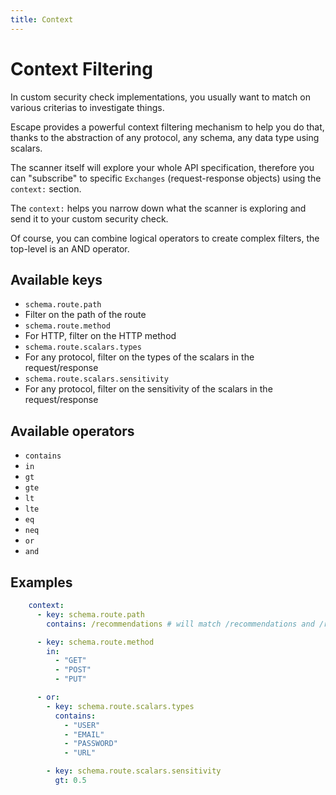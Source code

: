 ```yaml
---
title: Context
---
```


# Context Filtering

In custom security check implementations, you usually want to match on various criterias to investigate things.

Escape provides a powerful context filtering mechanism to help you do that, thanks to the abstraction of any protocol, any schema, any data type using scalars.

The scanner itself will explore your whole API specification, therefore you can "subscribe" to specific `Exchanges` (request-response objects) using the `context:` section.

The `context:` helps you narrow down what the scanner is exploring and send it to your custom security check.

Of course, you can combine logical operators to create complex filters, the top-level is an AND operator.

## Available keys
 - `schema.route.path`
  - Filter on the path of the route
 - `schema.route.method`
  - For HTTP, filter on the HTTP method
 - `schema.route.scalars.types`
  - For any protocol, filter on the types of the scalars in the request/response
 - `schema.route.scalars.sensitivity`
  - For any protocol, filter on the sensitivity of the scalars in the request/response


## Available operators
  - `contains`
  - `in`
  - `gt`
  - `gte`
  - `lt`
  - `lte`
  - `eq`
  - `neq`
  - `or`
  - `and`


## Examples


```yaml
    context:
      - key: schema.route.path
        contains: /recommendations # will match /recommendations and /recommendations/123 or /api/recommendations

      - key: schema.route.method
        in:
          - "GET"
          - "POST"
          - "PUT"

      - or:
        - key: schema.route.scalars.types
          contains:
            - "USER"
            - "EMAIL"
            - "PASSWORD"
            - "URL"

        - key: schema.route.scalars.sensitivity
          gt: 0.5
```